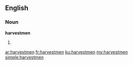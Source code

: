 ==English==

===Noun===
'''harvestmen'''

# {{plural of|harvestman}}

[[ar:harvestmen]]
[[fr:harvestmen]]
[[ku:harvestmen]]
[[my:harvestmen]]
[[simple:harvestmen]]